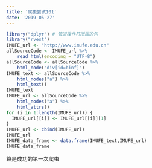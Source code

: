 ```yaml
---
title: '爬虫尝试101'
date: '2019-05-27'
---
```

```r
library("dplyr") # 管道操作符所属的包
library("rvest")
IMUFE_url <- "http://www.imufe.edu.cn"
allSourceCode <- IMUFE_url %>%	
	read_html(encoding = "UTF-8") 
allSourceCode <- allSourceCode %>% 
	html_node("div[id=binf]")
IMUFE_text <- allSourceCode %>% 
	html_nodes("a") %>% 
	html_text()
IMUFE_text
IMUFE_url <- allSourceCode %>% 
	html_nodes("a") %>%
	html_attrs()
for (i in 1:length(IMUFE_url)) {
  IMUFE_url[[i]] <- IMUFE_url[[i]][1]
}
IMUFE_url <- cbind(IMUFE_url)
IMUFE_url
IMUFE_data_frame <- data.frame(IMUFE_text,IMUFE_url)
IMUFE_data_frame


```
算是成功的第一次爬虫


